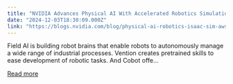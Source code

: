 ```yaml
---
title: "NVIDIA Advances Physical AI With Accelerated Robotics Simulation on AWS"
date: "2024-12-03T18:30:09.000Z"
link: "https://blogs.nvidia.com/blog/physical-ai-robotics-isaac-sim-aws/"
---
```


Field AI is building robot brains that enable robots to autonomously manage a wide range of industrial processes. Vention creates pretrained skills to ease development of robotic tasks. And Cobot offe...

[Read more](https://blogs.nvidia.com/blog/physical-ai-robotics-isaac-sim-aws/)
